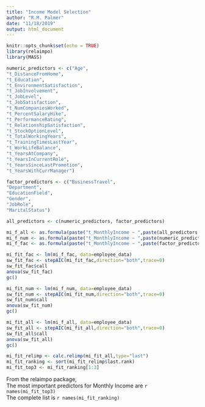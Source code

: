 ```yaml
---
title: "Income Model Selection"
author: "R.M. Palmer"
date: "11/18/2019"
output: html_document
---
```


```r
knitr::opts_chunk$set(echo = TRUE)
library(relaimpo)
library(MASS)
```

```r
numeric_predictors <- c("Age",
"t_DistanceFromHome",
"t_Education",
"t_EnvironmentSatisfaction",
"t_JobInvolvement",
"t_JobLevel",
"t_JobSatisfaction",
"t_NumCompaniesWorked",
"t_PercentSalaryHike",
"t_PerformanceRating",
"t_RelationshipSatisfaction",
"t_StockOptionLevel",
"t_TotalWorkingYears",
"t_TrainingTimesLastYear",
"t_WorkLifeBalance",
"t_YearsAtCompany",
"t_YearsInCurrentRole",
"t_YearsSinceLastPromotion",
"t_YearsWithCurrManager")

factor_predictors <- c("BusinessTravel",
"Department",
"EducationField",
"Gender",
"JobRole",
"MaritalStatus")

all_predictors <- c(numeric_predictors, factor_predictors)

mi_f_all <- as.formula(paste("t_MonthlyIncome ~ ",paste(all_predictors,collapse="+")))
mi_f_num <- as.formula(paste("t_MonthlyIncome ~ ",paste(numeric_predictors,collapse="+")))
mi_f_fac <- as.formula(paste("t_MonthlyIncome ~ ",paste(factor_predictors,collapse="+")))

```

```r
mi_fit_fac <- lm(mi_f_fac, data=employee_data)
sw_fit_fac <- stepAIC(mi_fit_fac,direction="both",trace=0)
sw_fit_fac$call
anova(sw_fit_fac)
gc()
```

```r
mi_fit_num <- lm(mi_f_num, data=employee_data)
sw_fit_num <- stepAIC(mi_fit_num,direction="both",trace=0)
sw_fit_num$call
anova(sw_fit_num)
gc()
```

```r
mi_fit_all <- lm(mi_f_all, data=employee_data)
sw_fit_all <- stepAIC(mi_fit_all,direction="both",trace=0)
sw_fit_all$call
anova(sw_fit_all)
gc()
```


```r
mi_fit_relimp <- calc.relimp(mi_fit_all,type="last")
mi_fit_ranking <- sort(mi_fit_relimp$last.rank)
mi_fit_top3 <- mi_fit_ranking[1:3]
```

From the relaimpo package,  
The most important predictors for Monthly Income are `r names(mi_fit_top3)`  
The complete list is `r names(mi_fit_ranking)`

